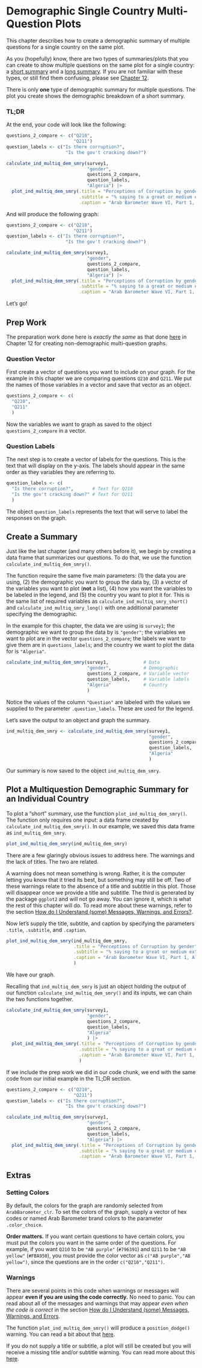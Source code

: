 # Demographic Single Country Multi-Question Plots {#chapter-dem-multiq}

This chapter describes how to create a demographic summary of multiple questions for a single country on the same plot.

As you (hopefully) know, there are two types of summaries/plots that you can create to show multiple questions on the same plot for a single country: a [short summary](#tldr-short-smry-multiq) and a [long summary](#tldr-long-smry-multiq). If you are not familiar with these types, or still find them confusing, please see [Chapter 12](#new-chapter-9).

There is only **one** type of demographic summary for multiple questions. The plot you create shows the demographic breakdown of a short summary.

### TL;DR {-}

At the end, your code will look like the following:

```r

questions_2_compare <- c("Q210",
                         "Q211")
question_labels <- c("Is there corruption?",
                      "Is the gov't cracking down?")

calculate_ind_multiq_dem_smry(survey1,
                              "gender",
                              questions_2_compare,
                              question_labels,
                              "Algeria") |> 
  plot_ind_multiq_dem_smry(.title = "Perceptions of Corruption by gender",
                           .subtitle = "% saying to a great or medium extent",
                           .caption = "Arab Barometer Wave VI, Part 1, Algeria")

```

And will produce the following graph:

```r

questions_2_compare <- c("Q210",
                         "Q211")
question_labels <- c("Is there corruption?",
                      "Is the gov't cracking down?")

calculate_ind_multiq_dem_smry(survey1,
                              "gender",
                              questions_2_compare,
                              question_labels,
                              "Algeria") |> 
  plot_ind_multiq_dem_smry(.title = "Perceptions of Corruption by gender",
                           .subtitle = "% saying to a great or medium extent",
                           .caption = "Arab Barometer Wave VI, Part 1, Algeria")


```

Let's go!

## Prep Work

The preparation work done here is *exactly the same* as that done [here](#chapter-9-1) in Chapter 12 for creating non-demographic multi-question graphs.

### Question Vector {#chapter-dem-multiq-1-1}

First create a vector of questions you want to include on your graph. For the example in this chapter we are comparing questions `Q210` and `Q211`. We put the names of those variables in a vector and save that vector as an object.

```r

questions_2_compare <- c(
  "Q210",
  "Q211"
  )

```

Now the variables we want to graph as saved to the object `questions_2_compare` in a vector.

### Question Labels {#chapter-dem-multiq-1-2}

The next step is to create a vector of labels for the questions. This is the text that will display on the y-axis. The labels should appear in the same order as they variables they are referring to.

```r

question_labels <- c(
  "Is there corruption?",       # Text for Q210
  "Is the gov't cracking down?" # Text for Q211
  )

```

The object `question_labels` represents the text that will serve to label the responses on the graph.

## Create a Summary

Just like the last chapter (and many others before it), we begin by creating a data frame that summarizes our questions. To do that, we use the function `calculate_ind_multiq_dem_smry()`.

The function require the same five main parameters: (1) the data you are using, (2) the demographic you want to group the data by, (3) a vector of the variables you want to plot (**not** a list), (4) how you want the variables to be labeled in the legend, and (5) the country you want to plot it for. This is the same list of required variables as `calculate_ind_multiq_smry_short()` and `calculate_ind_multiq_smry_long()` with one additional parameter specifying the demographic.

In the example for this chapter, the data we are using is `survey1`; the demographic we want to group the data by is `"gender"`; the variables we want to plot are in the vector `questions_2_compare`; the labels we want to give them are in `questions_labels`; and the country we want to plot the data for is `"Algeria"`.


```r

calculate_ind_multiq_dem_smry(survey1,             # Data
                              "gender",            # Demographic
                              questions_2_compare, # Variable vector
                              question_labels,     # Variable labels
                              "Algeria"            # Country
                              )

```
Notice the values of the column `"Question"` are labeled with the values we supplied to the parameter `.question_labels`. These are used for the legend.

Let's save the output to an object and graph the summary.


```r

ind_multiq_dem_smry <- calculate_ind_multiq_dem_smry(survey1,             
                                                     "gender",            
                                                     questions_2_compare, 
                                                     question_labels,     
                                                     "Algeria"            
                                                     )

```

Our summary is now saved to the object `ind_multiq_dem_smry`.

## Plot a Multiquestion Demographic Summary for an Individual Country

To plot a "short" summary, use the function `plot_ind_multiq_dem_smry()`. The function only requires one input: a data frame created by `calculate_ind_multiq_dem_smry()`. In our example, we saved this data frame as `ind_multiq_dem_smry`.

```r

plot_ind_multiq_dem_smry(ind_multiq_dem_smry)

```

There are a few glaringly obvious issues to address here. The warnings and the lack of titles. The two are related.

A warning does not mean something is wrong. Rather, it is the computer letting you know that it tried its best, but something may still be off. Two of these warnings relate to the absence of a title and subtitle in this plot. Those will disappear once we provide a title and subtitle. The third is generated by the package `ggplot2` and will not go away. You can ignore it, which is what the rest of this chapter will do. To read more about these warnings, refer to the section [How do I Understand (some) Messages, Warnings, and Errors?](#standard-warnings).

Now let's supply the title, subtitle, and caption by specifying the parameters `.title`, `.subtitle`, and `.caption`.

```r

plot_ind_multiq_dem_smry(ind_multiq_dem_smry,
                         .title = "Perceptions of Corruption by gender",
                         .subtitle = "% saying to a great or medium extent",
                         .caption = "Arab Barometer Wave VI, Part 1, Algeria"
                         )

```

We have our graph.

Recalling that `ind_multiq_dem_smry` is just an object holding the output of our function `calculate_ind_multiq_dem_smry()` and its inputs, we can chain the two functions together.


```r

calculate_ind_multiq_dem_smry(survey1,
                              "gender",            
                              questions_2_compare, 
                              question_labels,     
                              "Algeria"            
                              ) |>
  plot_ind_multiq_dem_smry(.title = "Perceptions of Corruption by gender",
                           .subtitle = "% saying to a great or medium extent",
                           .caption = "Arab Barometer Wave VI, Part 1, Algeria"
                           )

```

If we include the prep work we did in our code chunk, we end with the same code from our initial example in the TL;DR section.

```r

questions_2_compare <- c("Q210",
                         "Q211")
question_labels <- c("Is there corruption?",
                      "Is the gov't cracking down?")

calculate_ind_multiq_dem_smry(survey1,
                              "gender",
                              questions_2_compare,
                              question_labels,
                              "Algeria") |> 
  plot_ind_multiq_dem_smry(.title = "Perceptions of Corruption by gender",
                           .subtitle = "% saying to a great or medium extent",
                           .caption = "Arab Barometer Wave VI, Part 1, Algeria")


```

## Extras

### Setting Colors {#chapter-dem-multiq-3-1}

By default, the colors for the graph are randomly selected from `ArabBarometer_clr`. To set the colors of the graph, supply a vector of hex codes or named Arab Barometer brand colors to the parameter `.color_choice`.

**Order matters.** If you want certain questions to have certain colors, you must put the colors you want in the same order of the questions. For example, if you want `Q210` to be `"AB purple"` (`#796391`) and `Q211` to be `"AB yellow"` (`#FBA950`), you must provide the color vector as `c("AB purple","AB yellow")`, since the questions are in the order `c("Q210","Q211")`.

### Warnings {#chapter-dem-multiq-warnings}

There are several points in this code when warnings or messages will appear **even if you are using the code correctly.** No need to panic. You can read about all of the messages and warnings that may appear *even when the code is correct* in the section [How do I Understand (some) Messages, Warnings, and Errors](#standard-warnings).

The function `plot_ind_multiq_dem_smry()` will produce a `position_dodge()` warning. You can read a bit about that [here](#warning-dodge).

If you do not supply a title or subtitle, a plot will still be created but you will receive a missing title and/or subtitle warning. You can read more about this [here](#warning-title).